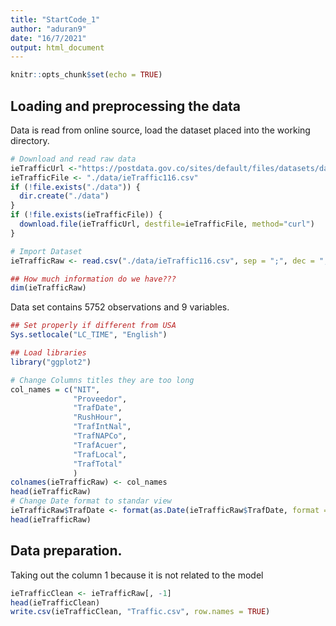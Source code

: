 ```yaml
---
title: "StartCode_1"
author: "aduran9"
date: "16/7/2021"
output: html_document
---
```


```r
knitr::opts_chunk$set(echo = TRUE)
```
## Loading and preprocessing the data

Data is read from online source, load the dataset placed into the working directory.

```r
# Download and read raw data
ieTrafficUrl <-"https://postdata.gov.co/sites/default/files/datasets/data/Monitoreo%20de%20Tr%C3%A1fico%20de%20Internet%20-%20Trafico%20Diario_116.csv"
ieTrafficFile <- "./data/ieTraffic116.csv"
if (!file.exists("./data")) {
  dir.create("./data")
}
if (!file.exists(ieTrafficFile)) {
  download.file(ieTrafficUrl, destfile=ieTrafficFile, method="curl")
}

# Import Dataset
ieTrafficRaw <- read.csv("./data/ieTraffic116.csv", sep = ";", dec = ",", header=TRUE)

```
```r
## How much information do we have???
dim(ieTrafficRaw)

```
Data set contains 5752 observations and 9 variables.
```r
## Set properly if different from USA
Sys.setlocale("LC_TIME", "English")

## Load libraries
library("ggplot2")

# Change Columns titles they are too long
col_names = c("NIT",
              "Proveedor",
              "TrafDate",
              "RushHour",
              "TrafIntNal",
              "TrafNAPCo",
              "TrafAcuer",
              "TrafLocal",
              "TrafTotal"
              )
colnames(ieTrafficRaw) <- col_names
head(ieTrafficRaw)
# Change Date format to standar view
ieTrafficRaw$TrafDate <- format(as.Date(ieTrafficRaw$TrafDate, format = "%d/%m/%Y"), "%Y-%m-%d")
head(ieTrafficRaw)
```

## Data preparation.

Taking out the column 1 because it is not related to the model
```r
ieTrafficClean <- ieTrafficRaw[, -1]
head(ieTrafficClean)
write.csv(ieTrafficClean, "Traffic.csv", row.names = TRUE)
```
